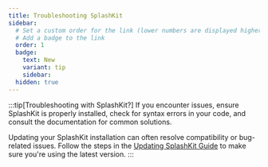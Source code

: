 ---
title: Troubleshooting SplashKit
sidebar:
  # Set a custom order for the link (lower numbers are displayed higher up)
  # Add a badge to the link
  order: 1
  badge:
    text: New
    variant: tip
    sidebar:
  hidden: true
---


:::tip[Troubleshooting with SplashKit?]
If you encounter issues, ensure SplashKit is properly installed, check for syntax errors in your code, and consult the documentation for common solutions.

Updating your SplashKit installation can often resolve compatibility or bug-related issues. Follow the steps in the [Updating SplashKit Guide](/installation/#updating-splashkit) to make sure you're using the latest version.
:::

<CardGrid>
  <LinkCard
    title="Windows (MSYS2)"
    description="Common Issues on Windows (MSYS2): Troubleshooting"
    href="/troubleshoot/windows-msys2/"
  />
  <LinkCard
    title="Windows (WSL)"
    description="Common Issues on Windows (WSL): Troubleshooting"
    href="/troubleshoot/windows-wsl"
  />
  <LinkCard
    title="MacOS"
    description="Common Issues on MacOS: Troubleshooting"  
    href="/troubleshoot/macos/"
  />
  <LinkCard
    title="Linux"
    description="Common Issues on Linux: Troubleshooting"
    href="/troubleshoot/linux/"
  />
</CardGrid>
